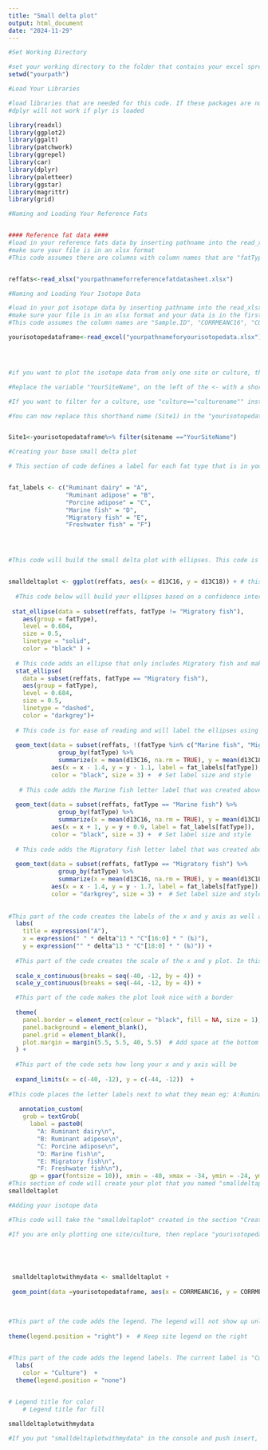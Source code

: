 ```yaml
---
title: "Small delta plot"
output: html_document
date: "2024-11-29"
---
```


```r
#Set Working Directory

#set your working directory to the folder that contains your excel spreadsheets and that you would like to save your graphs to. make sure to use / in the pathway to separate each part of your pathway eg "Document/IsotopePlots".
setwd("yourpath")
```



```r

#Load Your Libraries

#load libraries that are needed for this code. If these packages are not installed, use install.package ("packageneeded") and then load the library
#dplyr will not work if plyr is loaded

library(readxl)
library(ggplot2)
library(ggalt)
library(patchwork)
library(ggrepel)
library(car)
library(dplyr) 
library(paletteer)
library(ggstar)
library(magrittr)
library(grid)

```


```r
#Naming and Loading Your Reference Fats


#### Reference fat data ####
#load in your reference fats data by inserting pathname into the read_xlsx quotation marks
#make sure your file is in an xlsx format
#This code assumes there are columns with column names that are "fatType", "sampleID", "d13C16", "d13C18", "D13C" where fatType is the type of animal, sampleID is the sample ID, d13C16 is the delta 13 carbon 16:0, d13C18 is the delta 13 carbon 18:0, and the D13C is the big delta value. If this works correctly the words "New names:" will show in red after playing. 


reffats<-read_xlsx("yourpathnameforreferencefatdatasheet.xlsx")

```






```r

#Naming and Loading Your Isotope Data

#load in your pot isotope data by inserting pathname into the read_xlsx quotation marks
#make sure your file is in an xlsx format and your data is in the first sheet
#This code assumes the column names are "Sample.ID", "CORRMEANC16", "CORRMEANC18", "BIGDELTA", "sitename", and "culture" and that it is located in the first sheet of your excel document, where sampleID is the sample ID,"CORRMEANC16" is the corrected d16, "CORRMEANC18" is the corrected d18, and BIGDELTA is the big delta value. If this works correctly the words "New names:" will show in red after playing. 

yourisotopedataframe<-read_excel("yourpathnameforyourisotopedata.xlsx")




#if you want to plot the isotope data from only one site or culture, then use this code below. The function of which is to isolate the site or culture that you want to investigate. This will filter the sitename or culture column in your spreadsheet to select only one specific variable. 

#Replace the variable "YourSiteName", on the left of the <- with a shorthand name that should use no spaces, such as Site1. Replace the "YourSiteName" on the right hand side of the <- code below (in the section sitename=="YourSiteName") with the name of your site that you want to investigate from your excel column "sitename". It is important that this is written exactly like in your excel spreadsheet. 

#If you want to filter for a culture, use "culture=="culturename"" instead of "sitename =="YourSiteName""

#You can now replace this shorthand name (Site1) in the "yourisotopedataframe" in the #Adding your isotope data code that is below (more instructions will be found in that code)


Site1<-yourisotopedataframe%>% filter(sitename =="YourSiteName")


```







```r

#Creating your base small delta plot

# This section of code defines a label for each fat type that is in your reference fat data. This code assumes you have ruminant dairy, ruminant adipose, porcine adipose, marine fish, migratory fish, and freshwater fish in your data (in a column labeled fatType). This part of the code connects a letter to these labels (A, B, etc) so that the 1 confidence interval ellipse can be labeled a letter for easier reading on the plot instead of a long label. This is for aesthetics only.


fat_labels <- c("Ruminant dairy" = "A", 
                "Ruminant adipose" = "B", 
                "Porcine adipose" = "C", 
                "Marine fish" = "D",
                "Migratory fish" = "E",
                "Freshwater fish" = "F")




#This code will build the small delta plot with ellipses. This code is naming the plot "smalldeltaplot" by using the <-. Everything to the right of the <- is the code to build the plot. This code assumes you have named your reference fat datasheet that you have loaded above reffats (see Naming and Loading Your Reference Fats above). This also assumes you have a column labeled "d13C16" and "d13C18".


smalldeltaplot <- ggplot(reffats, aes(x = d13C16, y = d13C18)) + # this code assigns the x and y axis to the     d13C16 (x) and d13C18 (y) and informs R that the data used will be "reffats"
  
  #This code below will build your ellipses based on a confidence interval of 0.684 (roughly 1 Standard Deviation). You can change this to a 95% confidence interval by changing the "level = 0.684" section of the code to "level = 0.95". This code includes all the data except Migratory fish, whihc is removed by the != code as this ellipse overlaps the rest.
  
 stat_ellipse(data = subset(reffats, fatType != "Migratory fish"),
    aes(group = fatType), 
    level = 0.684, 
    size = 0.5,
    linetype = "solid", 
    color = "black" ) +
  
  # This code adds an ellipse that only includes Migratory fish and makes that ellipse grey and dashed to it is easier to read as it overlaps the other data. 
  stat_ellipse(
    data = subset(reffats, fatType == "Migratory fish"), 
    aes(group = fatType), 
    level = 0.684, 
    size = 0.5,
    linetype = "dashed", 
    color = "darkgrey")+
  
  # This code is for ease of reading and will label the ellipses using the letter labels (A, B, etc) that were created above. The "aes(x = x - 1.4, y = y - 1.1" adjusts where the letter comes out on the ellipse based on x and y coordinates of the direct center of the ellipse. These can be adjusted based on how the plot looks to make the letter labels fall inside of the ellipses. This code does not include Marine fish and Migratory fish as the overlap caused the letter labels to fall outside of the ellipse.
  
  geom_text(data = subset(reffats, !(fatType %in% c("Marine fish", "Migratory fish"))) %>%
              group_by(fatType) %>%
              summarize(x = mean(d13C16, na.rm = TRUE), y = mean(d13C18, na.rm = TRUE)),
            aes(x = x - 1.4, y = y - 1.1, label = fat_labels[fatType]),
            color = "black", size = 3) +  # Set label size and style
  
   # This code adds the Marine fish letter label that was created above. This was due to this letter label falling outside of the ellipse so the x and y placement needed to be adjusted. As you can see the code for this letter label is aes(x = x + 1, y = y + 0.9, meaning it has been adjusted in a different direction that the letter labels above.
  
  geom_text(data = subset(reffats, fatType == "Marine fish") %>%
              group_by(fatType) %>%
              summarize(x = mean(d13C16, na.rm = TRUE), y = mean(d13C18, na.rm = TRUE)),
            aes(x = x + 1, y = y + 0.9, label = fat_labels[fatType]),
            color = "black", size = 3) +  # Set label size and style
  
  # This code adds the Migratory fish letter label that was created above. This was due to this letter label falling outside of the ellipse so the x and y placement needed to be adjusted. As you can see the code for this letter label is aes(x = x - 1.4, y = y - 1.7, meaning it has been adjusted in a different direction that the letter labels above. The color was also set to match the color of the ellipse.
  
  geom_text(data = subset(reffats, fatType == "Migratory fish") %>%
              group_by(fatType) %>%
              summarize(x = mean(d13C16, na.rm = TRUE), y = mean(d13C18, na.rm = TRUE)),
            aes(x = x - 1.4, y = y - 1.7, label = fat_labels[fatType]),
            color = "darkgrey", size = 3) +  # Set label size and style
  
 
#This part of the code creates the labels of the x and y axis as well as the title. As you can see the current title is "A' and the labels are δ13C16:0 and δ13C18:0
  labs(
    title = expression("A"),
    x = expression(" " * delta^13 * "C"[16:0] * " (‰)"),
    y = expression("" * delta^13 * "C"[18:0] * " (‰)")) +
 
  #This part of the code creates the scale of the x and y plot. In this code, there will be a label on the x and y number scale by 4 (so at -12, -16, -20, etc). 
  
  scale_x_continuous(breaks = seq(-40, -12, by = 4)) +
  scale_y_continuous(breaks = seq(-44, -12, by = 4)) +

  #This part of the code makes the plot look nice with a border 
    
  theme(
    panel.border = element_rect(colour = "black", fill = NA, size = 1),
    panel.background = element_blank(),
    panel.grid = element_blank(),
    plot.margin = margin(5.5, 5.5, 40, 5.5)  # Add space at the bottom for the fat type legend
  ) +
  
  #This part of the code sets how long your x and y axis will be
  
  expand_limits(x = c(-40, -12), y = c(-44, -12))  +
  
#This code places the letter labels next to what they mean eg: A:Ruminant dairy. Make sure they match the letter labels that were created at the beginning of this section. The "gp = gpar(fontsize = 10)), xmin = -40, xmax = -34, ymin = -24, ymax = -14)" code will position this on the graph, so this may need adjusting based on how tall and wide you want your graph. Do so by adjusting the "xmin = -40, xmax = -34, ymin = -24, ymax = -14" where xmin/xmax is how far to the left/right and ymin/ymax is how far to the top/bottom this will come out at.
  
   annotation_custom(
    grob = textGrob(
      label = paste0(
        "A: Ruminant dairy\n", 
        "B: Ruminant adipose\n", 
        "C: Porcine adipose\n", 
        "D: Marine fish\n",
        "E: Migratory fish\n",
        "F: Freshwater fish\n"), 
      gp = gpar(fontsize = 10)), xmin = -40, xmax = -34, ymin = -24, ymax = -14)  # Position the text below the plot
#This section of code will create your plot that you named "smalldeltaplot"  
smalldeltaplot


```



```r
#Adding your isotope data

#This code will take the "smalldeltaplot" created in the section "Creating your base small delta plot" and add your own isotope data. This code assumes you have a datasheet that is named "yourisotopedataframe" which was created in the section "Naming and Loading Your Isotope Data". This assumes you have a column labeled "CORRMEANC16" for the δ13C:16 and one labeled "CORRMEANC18" for the δ13C:18. The color can be used to identify site or culture (assuming there is a column in your datasheet with culture or site). Currently it is using culture in the code. The colors will be randomly generated. If you would like to choose your colors manually, then after the "alpha = 0.88) + "  add the code  "scale_colour_manual(values = c('blue', 'red', 'orange', 'purple')) +". Make sure to include a + before and after this new chunk of code. Make sure you have as many colors as you have cultures or sites or R will remove data. and places the legend on the right side of the graph. If you want to produce a graph using sites instead of cultures, replace color = culture with color=sitename

#If you are only plotting one site/culture, then replace "yourisotopedataframe" in the code below with the shorthand name (eg: Site1) that was created above in the #Naming and Loading Your Isotope Data, section




  
 smalldeltaplotwithmydata <- smalldeltaplot +
  
 geom_point(data =yourisotopedataframe, aes(x = CORRMEANC16, y = CORRMEANC18, color = culture), size = 2, alpha = 0.88) +

  
  
#This part of the code adds the legend. The legend will not show up unless needed (a color or fill has to be designated which will be done below in the "Adding your isotope data" section). If you want it on the bottom, replace "right" with "bottom". This also works with top or left. If you don't want a legend, remove the code below for theme and labs
  
theme(legend.position = "right") +  # Keep site legend on the right
    

#This part of the code adds the legend labels. The current label is "Culture" for the aesthetics chosen in the "geom_point" section of the code (color). If using sitename, replace "Culture" with sitename
  labs(
    color = "Culture")  + 
  theme(legend.position = "none")


# Legend title for color
    # Legend title for fill
  
smalldeltaplotwithmydata

#If you put "smalldeltaplotwithmydata" in the console and push insert, this graph will pop up in the plot section on the right. Push export to save as a png

```





